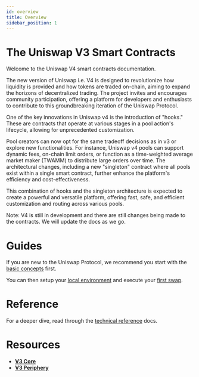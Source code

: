 ```yaml
---
id: overview
title: Overview
sidebar_position: 1
---
```


# The Uniswap V3 Smart Contracts

Welcome to the Uniswap V4 smart contracts documentation.

The new version of Uniswap i.e. V4 is designed to revolutionize how liquidity is provided and how tokens are traded 
on-chain, aiming to expand the horizons of decentralized trading.  The project invites and encourages community 
participation, offering a platform for developers and enthusiasts to contribute to this groundbreaking iteration of 
the Uniswap Protocol.

One of the key innovations in Uniswap v4 is the introduction of "hooks." These are contracts that operate at various 
stages in a pool action's lifecycle, allowing for unprecedented customization. 

Pool creators can now opt for the same tradeoff decisions as in v3 or explore new functionalities. For instance, 
Uniswap v4 pools can support dynamic fees, on-chain limit orders, or function as a time-weighted average market maker 
(TWAMM) to distribute large orders over time. The architectural changes, including a new "singleton" contract where 
all pools exist within a single smart contract, further enhance the platform's efficiency and cost-effectiveness. 

This combination of hooks and the singleton architecture is expected to create a powerful and versatile platform, 
offering fast, safe, and efficient customization and routing across various pools.


Note: V4 is still in development and there are still changes being made to the contracts. We will update the docs as we go.

# Guides

If you are new to the Uniswap Protocol, we recommend you start with the [basic concepts](../../concepts/uniswap-protocol) first.

You can then setup your [local environment](./guides/local-environment) and execute your [first swap](./guides/swaps/single-swaps).

# Reference

For a deeper dive, read through the [technical reference](./reference/overview) docs.

# Resources

- [**V3 Core**](https://github.com/Uniswap/v3-core)
- [**V3 Periphery**](https://github.com/Uniswap/v3-periphery)
